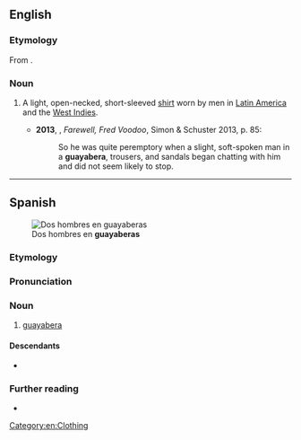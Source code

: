 ==English==
{{wikipedia}}

===Etymology===
From {{bor|en|es|guayabera}}.

===Noun===
{{en-noun}}

# {{lb|en|chiefly|US}} A light, open-necked, short-sleeved [[shirt]] worn by men in [[Latin America]] and the [[West Indies]]. {{defdate|from 20th c.}}
#*'''2013''', {{w|Amy Wilentz}}, ''Farewell, Fred Voodoo'', Simon & Schuster 2013, p. 85:
#*:So he was quite peremptory when a slight, soft-spoken man in a '''guayabera''', trousers, and sandals began chatting with him and did not seem likely to stop.

[[Category:en:Clothing]]

----

==Spanish==
[[Image:Secretary Kerry Speaks With Colombian President Santos (29922997956) (2).jpg|thumb|Dos hombres en '''guayaberas''']]

===Etymology===
{{rfe|es}}

===Pronunciation===
{{es-IPA}}

===Noun===
{{es-noun|f}}

# [[#English|guayabera]]

====Descendants====
* {{desc|en|guayabera|bor=1}}

===Further reading===
* {{R:es:DRAE|guayabero}}

{{C|es|Clothing}}